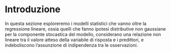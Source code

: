 # Introduzione {.unnumbered}

In questa sezione esploreremo i modelli statistici che vanno oltre la regressione lineare, ossia quelli che fanno ipotesi distributive non gaussiane per la componente stocastica del modello, considerano una relazione non lineare tra il valore atteso della variabile di risposta e i predittori, e indeboliscono l'assunzione di indipendenza tra le osservazioni.
